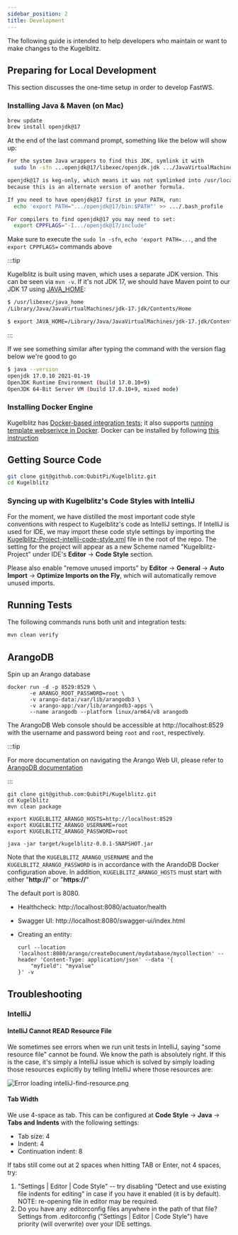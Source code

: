 ```yaml
---
sidebar_position: 2
title: Development
---
```


The following guide is intended to help developers who maintain or want to make changes to the Kugelblitz.

Preparing for Local Development
-------------------------------

This section discusses the one-time setup in order to develop FastWS.

### Installing Java & Maven (on Mac)

```bash
brew update
brew install openjdk@17
```

At the end of the last command prompt, something like the below will show up:

```bash
For the system Java wrappers to find this JDK, symlink it with
  sudo ln -sfn ...openjdk@17/libexec/openjdk.jdk .../JavaVirtualMachines/openjdk-17.jdk

openjdk@17 is keg-only, which means it was not symlinked into /usr/local,
because this is an alternate version of another formula.

If you need to have openjdk@17 first in your PATH, run:
  echo 'export PATH=".../openjdk@17/bin:$PATH"' >> .../.bash_profile

For compilers to find openjdk@17 you may need to set:
  export CPPFLAGS="-I.../openjdk@17/include"
```

Make sure to execute the `sudo ln -sfn`, `echo 'export PATH=...`, and the `export CPPFLAGS=` commands above

:::tip

Kugelblitz is built using maven, which uses a separate JDK version. This can be seen via `mvn -v`. If it's not JDK 17, we
should have Maven point to our JDK 17 using [JAVA_HOME](https://stackoverflow.com/a/2503679):

```bash
$ /usr/libexec/java_home
/Library/Java/JavaVirtualMachines/jdk-17.jdk/Contents/Home

$ export JAVA_HOME=/Library/Java/JavaVirtualMachines/jdk-17.jdk/Contents/Home
```

:::

If we see something similar after typing the command with the version flag below we're good to go

```bash
$ java --version
openjdk 17.0.10 2021-01-19
OpenJDK Runtime Environment (build 17.0.10+9)
OpenJDK 64-Bit Server VM (build 17.0.10+9, mixed mode)
```

### Installing Docker Engine

Kugelblitz has
[Docker-based integration tests](https://github.com/QubitPi/Kugelblitz/blob/master/src/test/java/org/qubitpi/kugelblitz/arango/ArangoControllerIT.java);
it also supports
[running template webserivce in Docker](https://github.com/QubitPi/Kugelblitz/blob/master/src/test/java/org/qubitpi/kugelblitz/DockerComposeIT.java).
Docker can be installed by following [this instruction](https://docker.qubitpi.org/desktop/setup/install/mac-install/)

Getting Source Code
-------------------

```bash
git clone git@github.com:QubitPi/Kugelblitz.git
cd Kugelblitz
```

### Syncing up with Kugelblitz's Code Styles with IntelliJ

For the moment, we have distilled the most important code style conventions with respect to Kugelblitz's code as IntelliJ
settings. If IntelliJ is used for IDE, we may import these code style settings by importing the
[Kugelblitz-Project-intellij-code-style.xml](https://github.com/QubitPi/Kugelblitz/blob/master/Kugelblitz-Project-intellij-code-style.xml)
file in the root of the repo. The setting for the project will appear as a new Scheme named "Kugelblitz-Project" under
IDE's __Editor__ -> __Code Style__ section.

Please also enable "remove unused imports" by __Editor__ -> __General__ -> __Auto Import__ -> __Optimize Imports on the
Fly__, which will automatically remove unused imports.

Running Tests
-------------

The following commands runs both unit and integration tests:

```bash
mvn clean verify
```

ArangoDB
--------

Spin up an Arango database

```console
docker run -d -p 8529:8529 \
       -e ARANGO_ROOT_PASSWORD=root \
       -v arango-data:/var/lib/arangodb3 \
       -v arango-app:/var/lib/arangodb3-apps \
       --name arangodb --platform linux/arm64/v8 arangodb
```

The ArangoDB Web console should be accessible at http://localhost:8529 with the username and password being `root` and
`root`, respectively.

:::tip

For more documentation on navigating the Arango Web UI, please refer to
[ArangoDB documentation](https://arango.qubitpi.org/stable/components/web-interface/)

:::

```console
git clone git@github.com:QubitPi/Kugelblitz.git
cd Kugelblitz
mvn clean package

export KUGELBLITZ_ARANGO_HOSTS=http://localhost:8529
export KUGELBLITZ_ARANGO_USERNAME=root
export KUGELBLITZ_ARANGO_PASSWORD=root

java -jar target/kugelblitz-0.0.1-SNAPSHOT.jar
```

Note that the `KUGELBLITZ_ARANGO_USERNAME` and the `KUGELBLITZ_ARANGO_PASSWORD` is in accordance with the ArandoDB Docker
configuration above. In addition, `KUGELBLITZ_ARANGO_HOSTS` must start with either "__http://__" or "__https://__"

The default port is 8080.

- Healthcheck: http://localhost:8080/actuator/health
- Swagger UI: http://localhost:8080/swagger-ui/index.html
- Creating an entity:

  ```console
  curl --location 'localhost:8080/arango/createDocument/mydatabase/mycollection' --header 'Content-Type: application/json' --data '{
      "myfield": "myvalue"
  }' -v
  ```

Troubleshooting
---------------

### IntelliJ

#### IntelliJ Cannot READ Resource File

We sometimes see errors when we run unit tests in IntelliJ, saying "some resource file" cannot be found. We know the
path is absolutely right. If this is the case, it's simply a IntelliJ issue which is solved by simply loading those
resources explicitly by telling IntelliJ where those resources are:

![Error loading intelliJ-find-resource.png](img/intelliJ-find-resource.png)

#### Tab Width

We use 4-space as tab. This can be configured at __Code Style__ -> __Java__ -> __Tabs and Indents__ with the following
settings:

- Tab size: 4
- Indent: 4
- Continuation indent: 8

If tabs still come out at 2 spaces when hitting TAB or Enter, not 4 spaces, try:

1. "Settings | Editor | Code Style" -- try disabling "Detect and use existing file indents for editing" in case if you
   have it enabled (it is by default). NOTE: re-opening file in editor may be required.
2. Do you have any .editorconfig files anywhere in the path of that file? Settings from .editorconfig
   ("Settings | Editor | Code Style") have priority (will overwrite) over your IDE settings.
